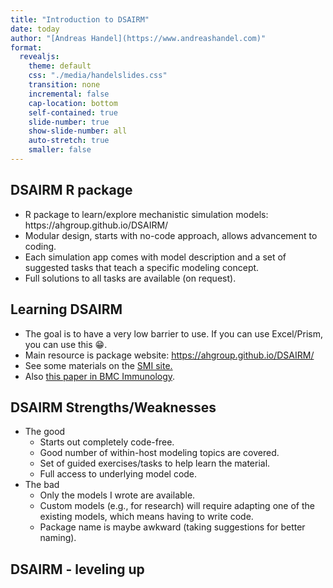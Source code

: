 ```yaml
---
title: "Introduction to DSAIRM"
date: today
author: "[Andreas Handel](https://www.andreashandel.com)"
format: 
  revealjs:
    theme: default
    css: "./media/handelslides.css"
    transition: none
    incremental: false
    cap-location: bottom
    self-contained: true
    slide-number: true
    show-slide-number: all
    auto-stretch: true
    smaller: false
---
```




## DSAIRM R package

* R package to learn/explore mechanistic simulation models: https://ahgroup.github.io/DSAIRM/
* Modular design, starts with no-code approach, allows advancement to coding.
* Each simulation app comes with model description and a set of suggested tasks that teach a specific modeling concept.
* Full solutions to all tasks are available (on request).


## Learning DSAIRM

* The goal is to have a very low barrier to use. If you can use Excel/Prism, you can use this 😁.
* Main resource is package website: [https://ahgroup.github.io/DSAIRM/](https://ahgroup.github.io/DSAIRM/)
* See some materials on the [SMI site.](https://andreashandel.github.io/SMIcourse/)
* Also [this paper in BMC Immunology](https://bmcimmunol.biomedcentral.com/articles/10.1186/s12865-019-0321-0).


## DSAIRM Strengths/Weaknesses {.smaller}

* The good
  * Starts out completely code-free.
  * Good number of within-host modeling topics are covered.
  * Set of guided exercises/tasks to help learn the material.
  * Full access to underlying model code.
* The bad
  * Only the models I wrote are available.
  * Custom models (e.g., for research) will require adapting one of the existing models, which means having to write code.
  * Package name is maybe awkward (taking suggestions for better naming).

## DSAIRM - leveling up

